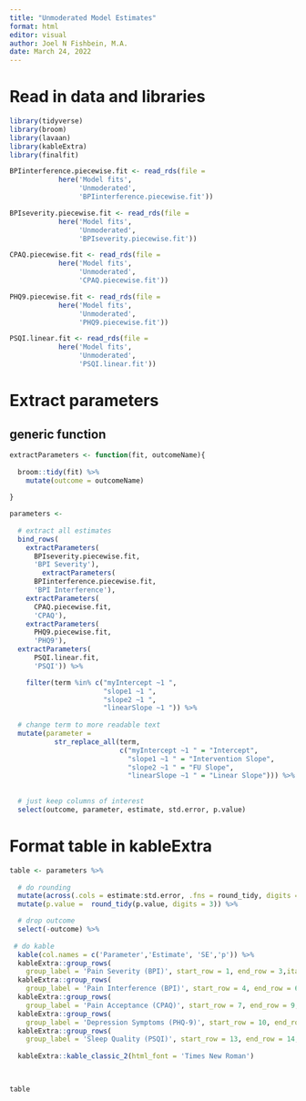 ```yaml
---
title: "Unmoderated Model Estimates"
format: html
editor: visual
author: Joel N Fishbein, M.A.
date: March 24, 2022
---
```


# Read in data and libraries

```r

library(tidyverse)
library(broom)
library(lavaan)
library(kableExtra)
library(finalfit)
```

```r


BPIinterference.piecewise.fit <- read_rds(file = 
            here('Model fits',
                 'Unmoderated',
                 'BPIinterference.piecewise.fit'))

BPIseverity.piecewise.fit <- read_rds(file = 
            here('Model fits',
                 'Unmoderated',
                 'BPIseverity.piecewise.fit'))

CPAQ.piecewise.fit <- read_rds(file = 
            here('Model fits',
                 'Unmoderated',
                 'CPAQ.piecewise.fit'))

PHQ9.piecewise.fit <- read_rds(file = 
            here('Model fits',
                 'Unmoderated',
                 'PHQ9.piecewise.fit'))

PSQI.linear.fit <- read_rds(file =
            here('Model fits',
                 'Unmoderated',
                 'PSQI.linear.fit'))

```

# Extract parameters

## generic function

```r

extractParameters <- function(fit, outcomeName){
  
  broom::tidy(fit) %>%
    mutate(outcome = outcomeName)
  
}

```

```r

parameters <- 
  
  # extract all estimates
  bind_rows(
    extractParameters(
      BPIseverity.piecewise.fit, 
      'BPI Severity'),
        extractParameters(
      BPIinterference.piecewise.fit, 
      'BPI Interference'),
    extractParameters(
      CPAQ.piecewise.fit, 
      'CPAQ'),
    extractParameters(
      PHQ9.piecewise.fit, 
      'PHQ9'),
  extractParameters(
      PSQI.linear.fit, 
      'PSQI')) %>%

    filter(term %in% c("myIntercept ~1 ", 
                       "slope1 ~1 ",
                       "slope2 ~1 ",
                       "linearSlope ~1 ")) %>%
  
  # change term to more readable text
  mutate(parameter = 
           str_replace_all(term, 
                           c("myIntercept ~1 " = "Intercept",
                             "slope1 ~1 " = "Intervention Slope",
                             "slope2 ~1 " = "FU Slope",
                             "linearSlope ~1 " = "Linear Slope"))) %>%
         
  
  # just keep columns of interest
  select(outcome, parameter, estimate, std.error, p.value)

```

# Format table in kableExtra

```r
table <- parameters %>%
  
  # do rounding
  mutate(across(.cols = estimate:std.error, .fns = round_tidy, digits = 2)) %>%
  mutate(p.value =  round_tidy(p.value, digits = 3)) %>%

  # drop outcome
  select(-outcome) %>%
  
 # do kable
  kable(col.names = c('Parameter','Estimate', 'SE','p')) %>%
  kableExtra::group_rows(
    group_label = 'Pain Severity (BPI)', start_row = 1, end_row = 3,italic = TRUE, bold = FALSE) %>%
  kableExtra::group_rows(
    group_label = 'Pain Interference (BPI)', start_row = 4, end_row = 6,italic = TRUE, bold = FALSE) %>%
  kableExtra::group_rows(
    group_label = 'Pain Acceptance (CPAQ)', start_row = 7, end_row = 9,italic = TRUE, bold = FALSE) %>%
  kableExtra::group_rows(
    group_label = 'Depression Symptoms (PHQ-9)', start_row = 10, end_row = 12,italic = TRUE, bold = FALSE) %>%
  kableExtra::group_rows(
    group_label = 'Sleep Quality (PSQI)', start_row = 13, end_row = 14,italic = TRUE, bold = FALSE) %>%
  
  kableExtra::kable_classic_2(html_font = 'Times New Roman')
  


table 
```
